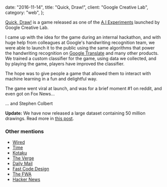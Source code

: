 
  date: "2016-11-14",
  title: "Quick, Draw!",
  client: "Google Creative Lab",
  category: "web",
};

<YouTube videoId="X8v1GWzZYJ4" />

[Quick, Draw!](https://quickdraw.withgoogle.com) is a game released as one of the [A.I Experiments](https://aiexperiments.withgoogle.com) launched by Google Creative Lab.

I came up with the idea for the game during an internal hackathon, and with huge help from colleagues at Google's handwriting recognition team, we were able to launch it to the public using the same algorithms that power the handwriting recognition on [Google Translate](https://translate.google.com/) and many other products. We trained a custom classifier for the game, using data we collected, and by playing the game, players have improved the classifier.

The hope was to give people a game that allowed them to interact with machine learning in a fun and delightful way.

The game went viral at launch, and was for a brief moment #1 on reddit, and even got on Fox News...

<YouTube videoId="ZOXKLz4UfRY" />

... and Stephen Colbert

<YouTube videoId="01fCwygLkLA" />

**Update:** We have now released a large dataset containing 50 million drawings. Read more in [this post](/work/quickdraw_dataset).

### Other mentions

- [Wired](https://www.wired.com/2016/11/woah-googles-ai-really-good-pictionary/)
- [Time](http://time.com/4572598/google-ai-game-drawing/?iid=sr-link2)
- [Kotaku](http://kotaku.com/new-google-experiment-tries-to-guess-what-your-crappy-d-1789042784)
- [The Verge](http://www.theverge.com/2016/11/15/13641876/google-ai-experiments-quick-draw-image-recognition-game)
- [Daily Mail](http://www.dailymail.co.uk/sciencetech/article-3945998/Can-Google-guess-drawing-Free-addictive-game-uses-AI-doodles.html)
- [Fast Code Design](https://www.fastcodesign.com/3065752/this-new-google-site-lets-you-play-with-its-ai-toys)
- [The FWA](https://thefwa.com/cases/quick-draw)
- [Hacker News](https://news.ycombinator.com/item?id=12965311)
